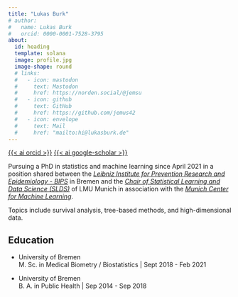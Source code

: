 ```yaml
---
title: "Lukas Burk"
# author:
#   name: Lukas Burk
#   orcid: 0000-0001-7528-3795
about:
  id: heading
  template: solana
  image: profile.jpg
  image-shape: round
  # links:
  #   - icon: mastodon
  #     text: Mastodon
  #     href: https://norden.social/@jemsu
  #   - icon: github
  #     text: GitHub
  #     href: https://github.com/jemus42
  #   - icon: envelope
  #     text: Mail
  #     href: "mailto:hi@lukasburk.de"
---
```


:::{#heading}

::: {.about-links}
[{{< ai orcid >}}][orcid]
[{{< ai google-scholar >}}][gscolar]
:::

Pursuing a PhD in statistics and machine learning since April 2021 in a position shared between the [*Leibniz Institute for Prevention Research and Epidemiology - BIPS*][BIPS] in Bremen and the
[*Chair of Statistical Learning and Data Science (SLDS)*][SLDS] of LMU Munich in association with the [*Munich Center for Machine Learning*][MCML].

Topics include survival analysis, tree-based methods, and high-dimensional data.


## Education

- University of Bremen  
M. Sc. in Medical Biometry / Biostatistics | Sept 2018 - Feb 2021

- University of Bremen  
B. A. in Public Health | Sep 2014 - Sep 2018

:::


[BIPS]: https://www.bips-institut.de
[SLDS]: https://www.slds.stat.uni-muenchen.de
[MCML]: https://mcml.ai/
[gscolar]: https://scholar.google.com/citations?user=zcITcLUAAAAJ&hl=en
[orcid]: https://orcid.org/0000-0001-7528-3795
